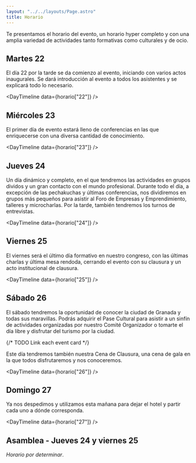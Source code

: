 ```yaml
---
layout: "../../layouts/Page.astro"
title: Horario
---
```


Te presentamos el horario del evento, un horario hyper completo y con una amplia
variedad de actividades tanto formativas como culturales y de ocio.


## Martes 22

El día 22 por la tarde se da comienzo al evento, iniciando con varios actos
inaugurales. Se dará introducción al evento a todos los asistentes y se
explicará todo lo necesario.

<DayTimeline data={horario["22"]} />

## Miércoles 23

El primer día de evento estará lleno de conferencias en las que enriquecerse con
una diversa cantidad de conocimiento.

<DayTimeline data={horario["23"]} />

## Jueves 24

Un día dinámico y completo, en el que tendremos las actividades en grupos
dividos y un gran contacto con el mundo profesional. Durante todo el día, a
excepción de las pechakuchas y últimas conferencias, nos dividiremos en grupos
más pequeños para asistir al Foro de Empresas y Emprendimiento, talleres y
microcharlas. Por la tarde, también tendremos los turnos de entrevistas.

<DayTimeline data={horario["24"]} />

## Viernes 25

El viernes será el último día formativo en nuestro congreso, con las últimas
charlas y última mesa rendoda, cerrando el evento con su clausura y un acto
institucional de clausura.

<DayTimeline data={horario["25"]} />

## Sábado 26

El sábado tendremos la oportunidad de conocer la ciudad de Granada y todas sus
maravillas. Podrás adquirir el Pase Cultural para asistir a un sinfín de
actividades organizadas por nuestro Comité Organizador o tomarte el día libre y
disfrutar del turismo por la ciudad.

{/* TODO Link each event card */}

Este día tendremos también nuestra Cena de Clausura, una cena de gala en la que
todos disfrutaremos y nos conoceremos.

<DayTimeline data={horario["26"]} />

## Domingo 27

Ya nos despedimos y utilizamos esta mañana para dejar el hotel y partir cada uno
a dónde corresponda.

<DayTimeline data={horario["27"]} />

## Asamblea - Jueves 24 y viernes 25

_Horario por determinar_.
